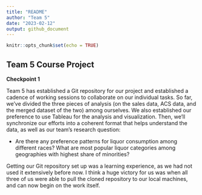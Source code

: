 ```yaml
---
title: "README"
author: "Team 5"
date: "2023-02-12"
output: github_document
---
```


```r
knitr::opts_chunk$set(echo = TRUE)
```

## Team 5 Course Project

**Checkpoint 1**

Team 5 has established a Git repository for our project and established a cadence of working sessions to collaborate on our individual tasks. So far, we've divided the three pieces of analysis (on the sales data, ACS data, and the merged dataset of the two) among ourselves. We also established our preference to use Tableau for the analysis and visualization. Then, we'll synchronize our efforts into a coherent format that helps understand the data, as well as our team's research question:

-   Are there any preference patterns for liquor consumption among different races? What are most popular liquor categories among geographies with highest share of minorities?

Getting our Git repository set up was a learning experience, as we had not used it extensively before now. I think a huge victory for us was when all three of us were able to pull the cloned repository to our local machines, and can now begin on the work itself.

## 
